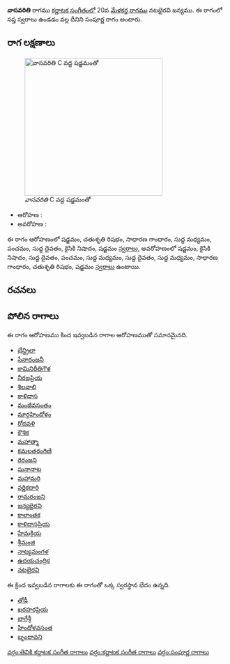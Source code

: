 {{Infobox ragam
	| name          	= వాసవరితి
	| synonym	    	= 
	| mela          	= 
	| chakra        	= 
	| janaka        	= 
	| type          	= సంపూర్ణ
	| arohanam      	= {{svaraC|S|R2|G2|M1|P|D1|N2|S'}} 
	| avarohanam    	= {{svaraC|S'|N2|D1|P|M1|D1|M1|G2|R2|S}}
	| jeeva         	=
	| chhaya        	=
	| nyasa         	=
	| vishesha      	= 
	| equivalent  		= 
}}
{{కర్ణాటక సంగీత రాగాలు}}
'''వాసవరితి''' రాగము [[కర్ణాటక సంగీతం]]లో 20వ [[మేళకర్త రాగము]] నటభైరవి జన్యము.  ఈ రాగంలో సప్త స్వరాలు ఉండడం వల్ల దీనిని సంపూర్ణ రాగం అంటారు.


==రాగ లక్షణాలు==
[[Image:vasavariti_kb2wiki.png|thumb|right|316px|''వాసవరితి'' C వద్ద షడ్జమంతో]]

* ఆరోహణ : {{svaraC|S|R2|G2|M1|P|D1|N2|S'}} 
* అవరోహణ : {{svaraC|S'|N2|D1|P|M1|D1|M1|G2|R2|S}}

ఈ రాగం ఆరోహణంలో షడ్జమం, చతుశృతి రిషభం, సాధారణ  గాంధారం, సుద్ద మధ్యమం, పంచమం, సుద్ద దైవతం, కైసికి నిషాదం, షడ్జమం [[స్వరాలు]], అవరోహణంలో షడ్జమం, కైసికి నిషాదం, సుద్ద దైవతం, పంచమం, సుద్ద మధ్యమం, సుద్ద దైవతం, సుద్ద మధ్యమం, సాధారణ  గాంధారం, చతుశృతి రిషభం, షడ్జమం [[స్వరాలు]] ఉంటాయి.

==రచనలు==



==పోలిన రాగాలు==
ఈ రాగం ఆరోహణము కింద ఇవ్వబడిన రాగాల ఆరోహణముతో సమానమైనది.
* [[భేన్డ్రిలా]]
* [[సేనారంజనీ]]
* [[కామినిరీతిగౌళ]]
* [[నీరజప్రియ]]
* [[శిలవాలి]]
* [[కాళిదాస]]
* [[మంజీవసంతం]]
* [[మార్గహిందోళం]]
* [[రోదవళి]]
* [[కౌశిక]]
* [[మహాత్మా]]
* [[కమలతరంగిణి]]
* [[రెరంజని]]
* [[ఘనానాట]]
* [[మహామరి]]
* [[ వర్ణికదారి]]
* [[రామరంజని]]
* [[ జన్యభైరవి]]
* [[ కాలాంతక]]
* [[కాళిదాసప్రియ]]
* [[హేమక్రియ]]
* [[శ్రీమంజి]]
* [[నాట్యమంగళ]]
* [[ఉదయచంద్రిక]]
* [[నటభైరవి]]

ఈ క్రింద ఇవ్వబడిన రాగాలకు ఈ రాగంతో ఒక్క స్వరస్థాన భేదం ఉన్నది.
* [[తోడీ]]
* [[ఖరహరప్రియ]]
* [[బాగేశ్రీ]]
* [[హిందోళవసంత]]
* [[బృందావని]]



[[వర్గం:తెవికి కర్ణాటక సంగీత రాగాలు]]
[[వర్గం:కర్ణాటక సంగీత రాగాలు]]
[[వర్గం:సంపూర్ణ రాగాలు]]